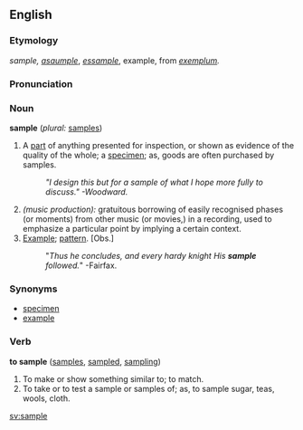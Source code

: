 ==English==

===Etymology===
{{OE.}} ''sample, [[asaumple]]'', {{OF.}} ''[[essample]]'', example, from {{L.}} ''[[exemplum]].''

===Pronunciation===
{{audio|en-us-sample.ogg|Audio (US)}}

===Noun===
'''sample'''  (''plural:'' [[samples]])

# A [[part]] of anything presented for inspection, or shown as evidence of the quality of the whole; a [[specimen]]; as, goods are often purchased by samples.
#:''"I design this but for a sample of what I hope more fully to discuss."  -Woodward.''
# ''(music production):'' gratuitous borrowing of easily recognised phases (or moments) from other music (or movies,) in a recording, used to emphasize a particular point by implying a certain context.
# [[Example]]; [[pattern]]. [Obs.]
#:"''Thus he concludes, and every hardy knight His '''sample''' followed.''"  -Fairfax.

===Synonyms===
*[[specimen]]
*[[example]]

===Verb===
'''to sample'''  ([[samples]], [[sampled]], [[sampling]])
# To make or show something similar to; to match.
# To take or to test a sample or samples of; as, to sample sugar, teas, wools, cloth.

[[sv:sample]]